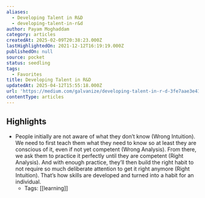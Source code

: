 ```yaml
---
aliases:
  - Developing Talent in R&D
  - developing-talent-in-r&d
author: Payam Moghaddam
category: articles
createdAt: 2025-02-09T20:38:23.000Z
lastHighlightedOn: 2021-12-12T16:19:19.000Z
publishedOn: null
source: pocket
status: seedling
tags:
  - Favorites
title: Developing Talent in R&D
updatedAt: 2025-04-12T15:55:18.000Z
url: 'https://medium.com/galvanize/developing-talent-in-r-d-3fe7aae3e414'
contentType: articles
---
```

## Highlights

- People initially are not aware of what they don’t know (Wrong Intuition). We need to first teach them what they need to know so at least they are conscious of it, even if not yet competent (Wrong Analysis). From there, we ask them to practice it perfectly until they are competent (Right Analysis). And with enough practice, they’ll then build the right habit to not require so much deliberate attention to get it right anymore (Right Intuition). That’s how skills are developed and turned into a habit for an individual.
    - Tags: [[learning]]
